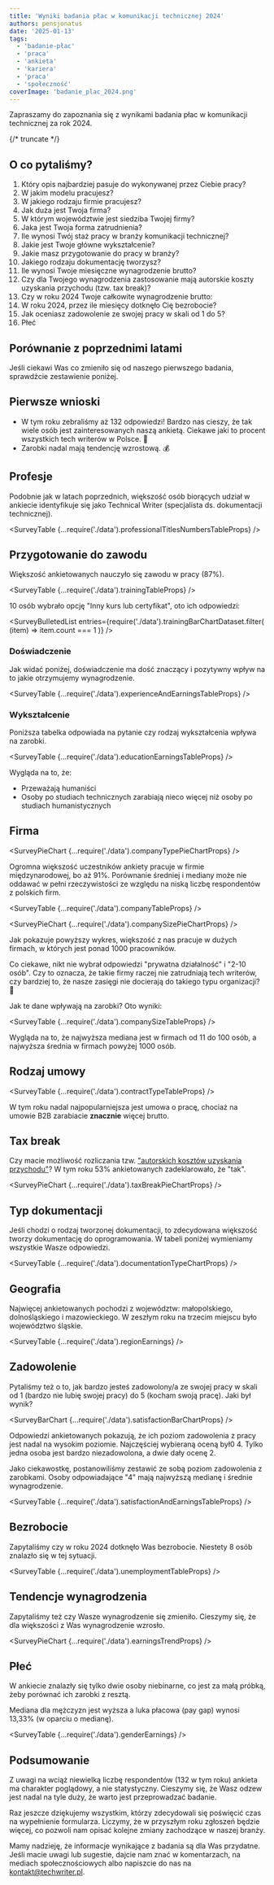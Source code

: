 ```yaml
---
title: 'Wyniki badania płac w komunikacji technicznej 2024'
authors: pensjonatus
date: '2025-01-13'
tags:
  - 'badanie-płac'
  - 'praca'
  - 'ankieta'
  - 'kariera'
  - 'praca'
  - 'społeczność'
coverImage: 'badanie_plac_2024.png'
---
```



Zapraszamy do zapoznania się z wynikami badania płac w komunikacji technicznej
za rok 2024.

{/* truncate */}

## O co pytaliśmy?

1. Który opis najbardziej pasuje do wykonywanej przez Ciebie pracy?
1. W jakim modelu pracujesz?
1. W jakiego rodzaju firmie pracujesz?
1. Jak duża jest Twoja firma?
1. W którym województwie jest siedziba Twojej firmy?
1. Jaka jest Twoja forma zatrudnienia?
1. Ile wynosi Twój staż pracy w branży komunikacji technicznej?
1. Jakie jest Twoje główne wykształcenie?
1. Jakie masz przygotowanie do pracy w branży?
1. Jakiego rodzaju dokumentację tworzysz?
1. Ile wynosi Twoje miesięczne wynagrodzenie brutto?
1. Czy dla Twojego wynagrodzenia zastosowanie mają autorskie koszty uzyskania
   przychodu (tzw. tax break)?
1. Czy w roku 2024 Twoje całkowite wynagrodzenie brutto:
1. W roku 2024, przez ile miesięcy dotknęło Cię bezrobocie?
1. Jak oceniasz zadowolenie ze swojej pracy w skali od 1 do 5?
1. Płeć

## Porównanie z poprzednimi latami

Jeśli ciekawi Was co zmieniło się od naszego pierwszego badania, sprawdźcie
zestawienie poniżej.

<YearlyComparisonChart />

## Pierwsze wnioski

- W tym roku zebraliśmy aż 132 odpowiedzi! Bardzo nas cieszy, że tak wiele osób
  jest zainteresowanych naszą ankietą. Ciekawe jaki to procent wszystkich tech
  writerów w Polsce. 🤔
- Zarobki nadal mają tendencję wzrostową. 💰

## Profesje

Podobnie jak w latach poprzednich, większość osób biorących udział w ankiecie
identyfikuje się jako Technical Writer (specjalista ds. dokumentacji
technicznej).

<SurveyTable {...require('./data').professionalTitlesNumbersTableProps} />

## Przygotowanie do zawodu

Większość ankietowanych nauczyło się zawodu w pracy (87%).

<SurveyTable {...require('./data').trainingTableProps} />

10 osób wybrało opcję "Inny kurs lub certyfikat", oto ich odpowiedzi:

<SurveyBulletedList
  entries={require('./data').trainingBarChartDataset.filter(
    (item) => item.count === 1
  )}
/>

### Doświadczenie

Jak widać poniżej, doświadczenie ma dość znaczący i pozytywny wpływ na to jakie
otrzymujemy wynagrodzenie.

<SurveyTable {...require('./data').experienceAndEarningsTableProps} />

### Wykształcenie

Poniższa tabelka odpowiada na pytanie czy rodzaj wykształcenia wpływa na
zarobki.

<SurveyTable {...require('./data').educationEarningsTableProps} />

Wygląda na to, że:

- Przeważają humaniści
- Osoby po studiach technicznych zarabiają nieco więcej niż osoby po studiach
  humanistycznych

## Firma

<SurveyPieChart {...require('./data').companyTypePieChartProps} />

Ogromna większość uczestników ankiety pracuje w firmie międzynarodowej, bo aż
91%. Porównanie średniej i mediany może nie oddawać w pełni rzeczywistości ze
względu na niską liczbę respondentów z polskich firm.

<SurveyTable {...require('./data').companyTableProps} />

<SurveyPieChart {...require('./data').companySizePieChartProps} />

Jak pokazuje powyższy wykres, większość z nas pracuje w dużych firmach, w
których jest ponad 1000 pracowników.

Co ciekawe, nikt nie wybrał odpowiedzi "prywatna działalność" i "2-10 osób". Czy
to oznacza, że takie firmy raczej nie zatrudniają tech writerów, czy bardziej
to, że nasze zasięgi nie docierają do takiego typu organizacji? 🤔

Jak te dane wpływają na zarobki? Oto wyniki:

<SurveyTable {...require('./data').companySizeTableProps} />

Wygląda na to, że najwyższa mediana jest w firmach od 11 do 100 osób, a
najwyższa średnia w firmach powyżej 1000 osób.

## Rodzaj umowy

<SurveyTable {...require('./data').contractTypeTableProps} />

W tym roku nadal najpopularniejsza jest umowa o pracę, chociaż na umowie B2B
zarabiacie **znacznie** więcej brutto.

## Tax break

Czy macie możliwość rozliczania tzw.
["autorskich kosztów uzyskania przychodu"](https://www.e-pity.pl/autorskie-koszty-uzyskania-przychodu/)?
W tym roku 53% ankietowanych zadeklarowało, że "tak".

<SurveyPieChart {...require('./data').taxBreakPieChartProps} />

## Typ dokumentacji

Jeśli chodzi o rodzaj tworzonej dokumentacji, to zdecydowana większość tworzy
dokumentację do oprogramowania. W tabeli poniżej wymieniamy wszystkie Wasze
odpowiedzi.

<SurveyTable {...require('./data').documentationTypeChartProps} />

## Geografia

Najwięcej ankietowanych pochodzi z województw: małopolskiego, dolnośląskiego i
mazowieckiego. W zeszłym roku na trzecim miejscu było województwo śląskie.

<SurveyTable {...require('./data').regionEarnings} />

## Zadowolenie

Pytaliśmy też o to, jak bardzo jesteś zadowolony/a ze swojej pracy w skali od 1
(bardzo nie lubię swojej pracy) do 5 (kocham swoją pracę). Jaki był wynik?

<SurveyBarChart {...require('./data').satisfactionBarChartProps} />

Odpowiedzi ankietowanych pokazują, że ich poziom zadowolenia z pracy jest nadal
na wysokim poziomie. Najczęściej wybieraną oceną był0 4. Tylko jedna osoba jest
bardzo niezadowolona, a dwie dały ocenę 2.

Jako ciekawostkę, postanowiliśmy zestawić ze sobą poziom zadowolenia z
zarobkami. Osoby odpowiadające "4" mają najwyższą medianę i średnie
wynagrodzenie.

<SurveyTable {...require('./data').satisfactionAndEarningsTableProps} />

## Bezrobocie

Zapytaliśmy czy w roku 2024 dotknęło Was bezrobocie. Niestety 8 osób znalazło
się w tej sytuacji.

<SurveyTable {...require('./data').unemploymentTableProps} />

## Tendencje wynagrodzenia

Zapytaliśmy też czy Wasze wynagrodzenie się zmieniło. Cieszymy się, że dla
większości z Was wynagrodzenie wzrosło.

<SurveyPieChart {...require('./data').earningsTrendProps} />

## Płeć

W ankiecie znalazły się tylko dwie osoby niebinarne, co jest za małą próbką,
żeby porównać ich zarobki z resztą.

Mediana dla mężczyzn jest wyższa a luka płacowa (pay gap) wynosi 13,33% (w
oparciu o medianę).

<SurveyTable {...require('./data').genderEarnings} />

## Podsumowanie

Z uwagi na wciąż niewielką liczbę respondentów (132 w tym roku) ankieta ma
charakter poglądowy, a nie statystyczny. Cieszymy się, że Wasz odzew jest nadal
na tyle duży, że warto jest przeprowadzać badanie.

Raz jeszcze dziękujemy wszystkim, którzy zdecydowali się poświęcić czas na
wypełnienie formularza. Liczymy, że w przyszłym roku zgłoszeń będzie więcej, co
pozwoli nam opisać kolejne zmiany zachodzące w naszej branży.

Mamy nadzieję, że informacje wynikające z badania są dla Was przydatne. Jeśli
macie uwagi lub sugestie, dajcie nam znać w komentarzach, na mediach
społecznościowych albo napiszcie do nas na kontakt@techwriter.pl.
